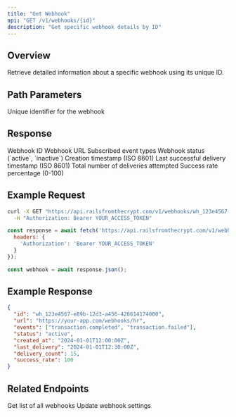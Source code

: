 ```yaml
---
title: "Get Webhook"
api: "GET /v1/webhooks/{id}"
description: "Get specific webhook details by ID"
---
```


## Overview

Retrieve detailed information about a specific webhook using its unique ID.

## Path Parameters

<ParamField path="id" type="string" required>
  Unique identifier for the webhook
</ParamField>

## Response

<ResponseField name="id" type="string">
  Webhook ID
</ResponseField>

<ResponseField name="url" type="string">
  Webhook URL
</ResponseField>

<ResponseField name="events" type="array">
  Subscribed event types
</ResponseField>

<ResponseField name="status" type="string">
  Webhook status (`active`, `inactive`)
</ResponseField>

<ResponseField name="created_at" type="string">
  Creation timestamp (ISO 8601)
</ResponseField>

<ResponseField name="last_delivery" type="string">
  Last successful delivery timestamp (ISO 8601)
</ResponseField>

<ResponseField name="delivery_count" type="number">
  Total number of deliveries attempted
</ResponseField>

<ResponseField name="success_rate" type="number">
  Success rate percentage (0-100)
</ResponseField>

## Example Request

<CodeGroup>

```bash cURL
curl -X GET "https://api.railsfromthecrypt.com/v1/webhooks/wh_123e4567-e89b-12d3-a456-426614174000" \
  -H "Authorization: Bearer YOUR_ACCESS_TOKEN"
```

```javascript JavaScript
const response = await fetch('https://api.railsfromthecrypt.com/v1/webhooks/wh_123e4567-e89b-12d3-a456-426614174000', {
  headers: {
    'Authorization': 'Bearer YOUR_ACCESS_TOKEN'
  }
});

const webhook = await response.json();
```

</CodeGroup>

## Example Response

<ResponseExample>

```json Success Response
{
  "id": "wh_123e4567-e89b-12d3-a456-426614174000",
  "url": "https://your-app.com/webhooks/hr",
  "events": ["transaction.completed", "transaction.failed"],
  "status": "active",
  "created_at": "2024-01-01T12:00:00Z",
  "last_delivery": "2024-01-01T12:30:00Z",
  "delivery_count": 15,
  "success_rate": 100
}
```

</ResponseExample>

## Related Endpoints

<CardGroup cols={2}>
  <Card
    title="List Webhooks"
    icon="list"
    href="/api/webhooks/list"
  >
    Get list of all webhooks
  </Card>
  <Card
    title="Update Webhook"
    icon="edit"
    href="/api/webhooks/update"
  >
    Update webhook settings
  </Card>
</CardGroup>
